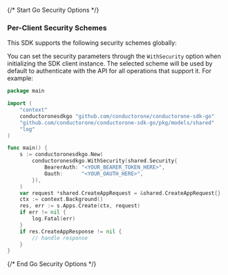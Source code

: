 {/* Start Go Security Options */}
### Per-Client Security Schemes

This SDK supports the following security schemes globally:



You can set the security parameters through the `WithSecurity` option when initializing the SDK client instance. The selected scheme will be used by default to authenticate with the API for all operations that support it. For example:
```go
package main

import (
	"context"
	conductoronesdkgo "github.com/conductorone/conductorone-sdk-go"
	"github.com/conductorone/conductorone-sdk-go/pkg/models/shared"
	"log"
)

func main() {
	s := conductoronesdkgo.New(
		conductoronesdkgo.WithSecurity(shared.Security{
			BearerAuth: "<YOUR_BEARER_TOKEN_HERE>",
			Oauth:      "<YOUR_OAUTH_HERE>",
		}),
	)
	var request *shared.CreateAppRequest = &shared.CreateAppRequest{}
	ctx := context.Background()
	res, err := s.Apps.Create(ctx, request)
	if err != nil {
		log.Fatal(err)
	}
	if res.CreateAppResponse != nil {
		// handle response
	}
}

```
{/* End Go Security Options */}
